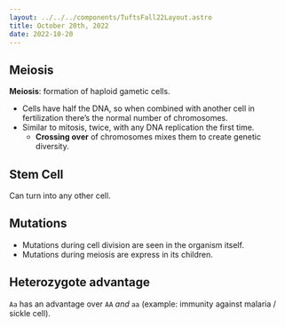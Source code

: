 ```yaml
---
layout: ../../../components/TuftsFall22Layout.astro
title: October 20th, 2022
date: 2022-10-20
---
```


## Meiosis

**Meiosis**: formation of haploid gametic cells. 

- Cells have half the DNA, so when combined with another cell in fertilization there’s the normal number of chromosomes. 
- Similar to mitosis, twice, with any DNA replication the first time. 
	- **Crossing over** of chromosomes mixes them to create genetic diversity. 


## Stem Cell

Can turn into any other cell. 

## Mutations

- Mutations during cell division are seen in the organism itself. 
- Mutations during meiosis are express in its children. 

## Heterozygote advantage

`Aa` has an advantage over `AA` *and* `aa` (example: immunity against malaria / sickle cell). 